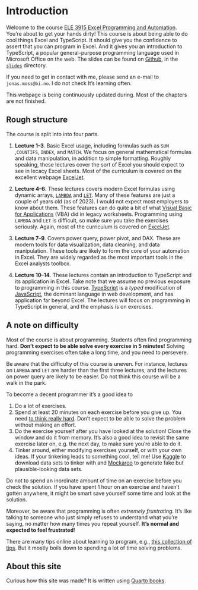 # Introduction {.unnumbered}

Welcome to the course [ELE 3915 Excel Programming and Automation](https://programmeinfo.bi.no/nb/kurs/ELE-3915/2023-var). You're about to get your hands dirty! This course is about being able to do cool things Excel and TypeScript. It should give you the confidence to assert that you can program in Excel. And it gives you an introduction to TypeScript, a popular general-purpose programming language used in Microsoft Office on the web. The slides can be found on [Github](https://github.com/BI-DS/ELE-3915), in the [`slides`](https://github.com/BI-DS/ELE-3915/slides) directory.

If you need to get in contact with me, please send an e-mail to `jonas.moss@bi.no`. I do not check It's learning often.

::: callout-warning
This webpage is being continuously updated during. Most of the chapters are not finished.
:::

## Rough structure

The course is split into into four parts.

1.  **Lecture 1--3**. Basic Excel usage, including formulas such as `SUM` ,`COUNTIFS`, `INDEX`, and `MATCH`. We focus on general mathematical formulas and data manipulation, in addition to simple formatting. Roughly speaking, these lectures cover the sort of Excel you should expect to see in lecacy Excel sheets. Most of the curriculum is covered on the excellent webpage [ExcelJet](https://exceljet.net/).

2.  **Lecture 4--6**. These lectures covers modern Excel formulas using dynamic arrays, [`LAMBDA`](https://www.microsoft.com/en-us/research/blog/lambda-the-ultimatae-excel-worksheet-function/) and [`LET`](https://exceljet.net/functions/let-function). Many of these features are just a couple of years old (as of 2023). I would not expect most employers to know about them. These features can do quite a bit of what [Visual Basic for Applications](https://en.wikipedia.org/wiki/Visual_Basic_for_Applications) (VBA) did in legacy worksheets. Programming using `LAMBDA` and `LET` is difficult, so make sure you take the exercises seriously. Again, most of the curriculum is covered on [ExcelJet](https://exceljet.net/).

3.  **Lecture 7--9**. Covers power query, power pivot, and DAX. These are modern tools for data visualization, data cleaning, and data manipulation. These tools are likely to form the core of your automation in Excel. They are widely regarded as the most important tools in the Excel analysts toolbox.

4.  **Lecture 10--14**. These lectures contain an introduction to TypeScript and its application in Excel. Take note that we assume no previous exposure to programming in this course. [TypeScript](https://en.wikipedia.org/wiki/TypeScript) is a *typed* modification of [JavaScript](https://en.wikipedia.org/wiki/JavaScript), the dominant language in web development, and has application far beyond Excel. The lectures will focus on programming in TypeScript in general, and the emphasis is on exercises.

## A note on difficulty

Most of the course is about programming. Students often find programming hard. **Don't expect to be able solve every exercise in 5 minutes!** Solving programming exercises often take a long time, and you need to persevere. 

Be aware that the difficulty of this course is uneven. For instance, lectures on `LAMBDA` and `LET` are harder than the first three lectures, and the lectures on power query are likely to be easier. Do not think this course will be a walk in the park.

To become a decent programmer it's a good idea to 

1. Do a lot of exercises. 
2. Spend at least 20 minutes on each exercise before you give up. You need [to think really hard](https://www.benkuhn.net/thinkrealhard/). Don't expect to be able to solve the problem without making an effort.
3. Do the exercise yourself after you have looked at the solution! Close the window and do it from memory. It's also a good idea to revisit the same exercise later on, e.g. the next day, to make sure you're able to do it.
4. Tinker around, either modifying exercises yourself, or with your own ideas. If your tinkering leads to something cool, tell me! Use [Kaggle](https://www.kaggle.com/) to download data sets to tinker with and [Mockaroo](https://mockaroo.com/) to generate fake but plausible-looking data sets.

Do not to spend an inordinate amount of time on an exercise before you check the solution. If you have spent 1 hour on an exercise and haven't gotten anywhere, it might be smart save yourself some time and look at the solution.

Moreover, be aware that programming is often *extremely frustrating*. It's like talking to someone who just simply refuses to understand what you're saying, no matter how many times you repeat yourself. **It's normal and expected to feel frustrated**!

There are many tips online about learning to program, e.g., [this collection of tips](https://www.codingdojo.com/blog/7-tips-learn-programming-faster). But it mostly boils down to spending a lot of time solving problems.

## About this site

Curious how this site was made? It is written using [Quarto books](https://quarto.org/docs/books).
